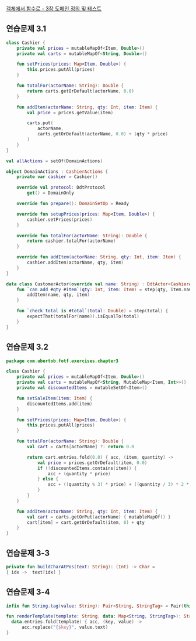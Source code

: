 [객체에서 함수로 - 3장 도메인 정의 및 테스트](https://egg528.tistory.com/19)


## 연습문제 3.1
```kotlin
class Cashier {
    private val prices = mutableMapOf<Item, Double>()
    private val carts = mutableMapOf<String, Double>()

    fun setPrices(prices: Map<Item, Double>) {
        this.prices.putAll(prices)
    }

    fun totalFor(actorName: String): Double {
        return carts.getOrDefault(actorName, 0.0)
    }

    fun addItem(actorName: String, qty: Int, item: Item) {
        val price = prices.getValue(item)

        carts.put(
            actorName,
            carts.getOrDefault(actorName, 0.0) + (qty * price)
        )
    }
}

val allActions = setOf(DomainActions)

object DomainActions : CashierActions {
    private var cashier = Cashier()

    override val protocol: DdtProtocol
        get() = DomainOnly

    override fun prepare(): DomainSetUp = Ready

    override fun setupPrices(prices: Map<Item, Double>) {
        cashier.setPrices(prices)
    }

    override fun totalFor(actorName: String): Double {
        return cashier.totalFor(actorName)
    }

    override fun addItem(actorName: String, qty: Int, item: Item) {
        cashier.addItem(actorName, qty, item)
    }
}

data class CustomerActor(override val name: String) : DdtActor<CashierActions>() {
    fun `can add #qty #item`(qty: Int, item: Item) = step(qty, item.name) {
        addItem(name, qty, item)
    }

    fun `check total is #total`(total: Double) = step(total) {
        expectThat(totalFor(name)).isEqualTo(total)
    }
}
```

## 연습문제 3.2
```kotlin
package com.ubertob.fotf.exercises.chapter3

class Cashier {
    private val prices = mutableMapOf<Item, Double>()
    private val carts = mutableMapOf<String, MutableMap<Item, Int>>()
    private val discountedItems = mutableSetOf<Item>()

    fun setSaleItem(item: Item) {
        discountedItems.add(item)
    }

    fun setPrices(prices: Map<Item, Double>) {
        this.prices.putAll(prices)
    }

    fun totalFor(actorName: String): Double {
        val cart = carts[actorName] ?: return 0.0

        return cart.entries.fold(0.0) { acc, (item, quantity) ->
            val price = prices.getOrDefault(item, 0.0)
            if (!discountedItems.contains(item)) {
                acc + (quantity * price)
            } else {
                acc + ((quantity % 3) * price) + ((quantity / 3) * 2 * price)
            }
        }
    }

    fun addItem(actorName: String, qty: Int, item: Item) {
        val cart = carts.getOrPut(actorName) { mutableMapOf() }
        cart[item] = cart.getOrDefault(item, 0) + qty
    }
}
```

## 연습문제 3-3
```kotlin
private fun buildCharAtPos(text: String): (Int) -> Char =
{ idx ->  text[idx] }
```

## 연습문제 3-4
```kotlin
infix fun String.tag(value: String): Pair<String, StringTag> = Pair(this, StringTag(value))

fun renderTemplate(template: String, data: Map<String, StringTag>): String =
  data.entries.fold(template) { acc, (key, value) ->
      acc.replace("{$key}", value.text)
}
```